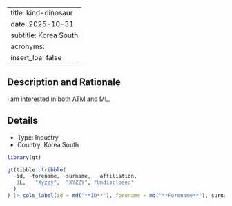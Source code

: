 
---
title: kind-dinosaur
date: 2025-10-31
subtitle: Korea South
acronyms:
  insert_loa: false
---

## Description and Rationale

i am interested in both ATM and ML.

## Details

* Type: Industry
* Country: Korea South

```r
library(gt)

gt(tibble::tribble(
  ~id, ~forename, ~surname,  ~affiliation,
   1L,   "Xyzzy",  "XYZZY", "Undisclosed"
  )
) |> cols_label(id = md("**ID**"), forename = md("**Forename**"), surname ~ md("**Surname**"), affiliation ~ md("**Affiliation**"))
```
